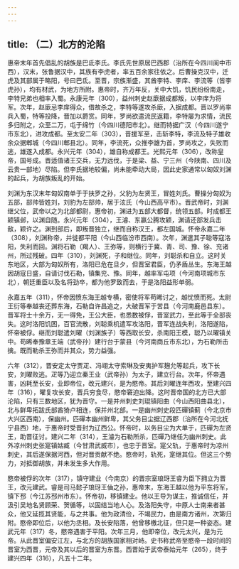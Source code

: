 ```yaml
---
---
---
```

title: （二）北方的沦陷
---



惠帝末年首先倡乱的胡族是巴氐李氏。李氏先世原居巴西郡（治所在今四川阆中市西），汉末，张鲁据汉中，其族有李虎者，率五百余家往依之。后曹操克汉中，迁虎及其部属于略阳，号曰巴氐。至晋，宗族渐盛，其酋李特、李庠、李流等（皆李虎孙），均有材武，为地方所附。惠帝时，齐万年反，关中大饥，饥民纷纷南走，李特兄弟也相率入蜀。永康元年（300），益州刺史赵廞据成都叛，以李庠为将军。次年，赵廞忌李庠得众，借故杀之，李特等遂攻杀廞，入据成都。晋以罗尚率兵入蜀，特等投降，晋加以爵赏。同年，罗尚欲遣流民返籍，李特屡为求情，流民多归附之，众至二万，屯于绵竹（今四川德阳市北）。继而特据广汉（今四川遂宁市东北），进攻成都。至太安二年（303），晋援军至，击斩李特，李流及特子雄收余众据郫城（今四川郫县北）。同年，李流死，众推李雄为首，罗尚攻之，失败而逃，雄遂入成都。永兴元年（304），雄自称成都王。光熙元年（306），改称皇帝，国号成。晋适值诸王交兵，无力远伐，于是梁、益、宁三州（今陕南、四川及云贵一部地）尽陷。但李氏据地较偏，尚未能牵动大局，因此史家通常以匈奴刘渊的起兵，为胡族叛乱的开始。

刘渊为东汉末年匈奴南单于于扶罗之孙，父豹为左贤王，冒姓刘氏。曹操分匈奴为五部，部帅皆姓刘，刘豹为左部帅，居于泫氏（今山西高平市）。晋武帝时，刘渊继父位，武帝以之为北部都尉，惠帝初，渊进为五部大都督，统领五部。时成都王颖镇邺，以渊自随。永兴元年（304），王濬、东嬴公腾攻颖，渊请还部发兵击敌，颖许之。渊到部后，即叛晋独立，继而自称汉王，都左国城。怀帝永嘉二年（308），刘渊称帝，并徙都平阳（今山西临汾市西南）。次年，渊遣其子聪等寇洛阳，失利而回。渊将石勒（羯人）、王弥等，则横行于冀、青、司、豫、徐、兖诸州，所过残破。四年（310），刘渊死，子和继位。同年，刘聪杀和自立。这时关东地区，大部为匈奴所有，洛阳已危在旦夕，但晋室君臣，仍矛盾丛生。东海王越因胡寇日盛，自请讨伐石勒，镇集兖、豫。同年，越率军屯项（今河南项城市东北），朝廷重臣以及名将劲卒，都为他罗致而去，于是洛阳益形单弱。

永嘉五年（311），怀帝因愤东海王越专横，密使将军苟晞讨之，越忧愤而死。太尉王衍等奉越丧还葬东海，石勒自许昌追之，大破晋军于苦县（今河南鹿邑县东）。晋军将士十余万，无一得免，王公大臣，也悉数被俘，晋室武力，至此等于全部丧失。这时洛阳饥困，百官流散，刘聪乘机遣军攻洛阳，晋军连战失利，洛阳遂陷，怀帝被俘。继而刘聪遣刘曜（刘渊族子）等西取长安，杀南阳王模，聪乃以曜镇关中。苟晞奉豫章王端（武帝孙）建行台于蒙县（今河南商丘市东北），为石勒所击擒。既而勒杀王弥而并其众，势力益强。

六年（312），晋安定太守贾疋、冯翊太守索琳及安夷护军麹允等起兵，攻下长安，刘曜败逃。疋等乃迎立秦王业（武帝孙）为太子，建立行台。次年，怀帝遇害，凶耗至长安，业即帝位，改元建兴，是为愍帝。其后刘曜连年西攻，至建兴四年（316），曜复攻长安，晋兵穷食尽，愍帝窘迫出降。这时晋帝国的北方已大部沦陷，只有三数地区，犹为晋守。一是并州刺史刘琨镇阳曲（今山西阳曲县北），北与鲜卑拓跋氏部酋猗卢相连，保并州北部。一是幽州刺史段匹磾镇蓟（今北京市大兴区西南），保幽州。匹磾本幽州鲜卑，其父务目尘据辽西郡（治所在今河北抚宁县西）地，于惠帝时受晋封为辽西公。怀帝时，以务目尘为大单于，匹磾为左贤王，助晋征讨。建兴二年（314），王濬为石勒所杀，匹磾乃继任为幽州刺史。此外凉州刺史张寔镇姑臧（今甘肃武威市），也忠于晋室。寔父轨，于惠帝时为凉州刺史，其后遂保据河西，但对晋贡献不绝。愍帝时，轨死，寔继其位。但这三个势力，对抵御胡族，并未发生多大作用。

愍帝被俘的次年（317），镇守建业（今南京）的晋宗室琅玡王睿为臣下拥立为晋王，改元建武。睿是司马懿子琅玡王伷之孙，惠帝末，东海王越以他为平东将军，镇下邳（今江苏邳州市东）。怀帝初，移镇建业。他以王导为谋主，推诚信任，并汲引吴地名贤顾荣、贺循等，以固结当地人心。及洛阳失守，中原人士南来者甚众，他又延揽其贤能，与之共事。他为政清俭，不竭民力，由是南方诸州，次第归附。愍帝即位后，以他为丞相。及长安陷落，他曾移檄北征，但只是一种姿态。建武元年（317）冬，愍帝遇害于平阳。次年三月，他即帝位，改元太兴，是为元帝。从此晋室偏安江左，与北方的胡族国家相对峙。史书称武帝至愍帝一段时间的晋室为西晋，元帝及其以后的晋室为东晋。西晋始于武帝泰始元年（265），终于建兴四年（316），凡五十二年。